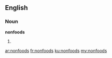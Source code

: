 ==English==

===Noun===
'''nonfoods'''

# {{plural of|nonfood}}

[[ar:nonfoods]]
[[fr:nonfoods]]
[[ku:nonfoods]]
[[my:nonfoods]]